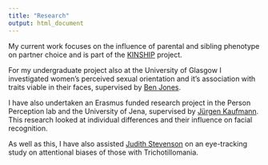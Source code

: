 ```yaml
---
title: "Research"
output: html_document
---
```

My current work focuses on the influence of parental and sibling phenotype on partner choice and is part of the  [KINSHIP](https://erc.europa.eu/) project.  

For my undergraduate project also at the University of Glasgow I investigated  women's perceived sexual orientation and it's association with traits viable in their faces, supervised by [Ben Jones](http://facelab.org/People/benjones). 

I have also undertaken an Erasmus funded research project in the Person Perception lab and the University of Jena, supervised by [Jürgen Kaufmann](http://www.allgpsy.uni-jena.de/jurgen-kaufmann/). This research looked at individual differences and their influence on facial recognition. 

As well as this, I have also assisted [Judith Stevenson](https://www.gla.ac.uk/schools/psychology/staff/judestevenson/) on an eye-tracking study on attentional biases of those with Trichotillomania. 
